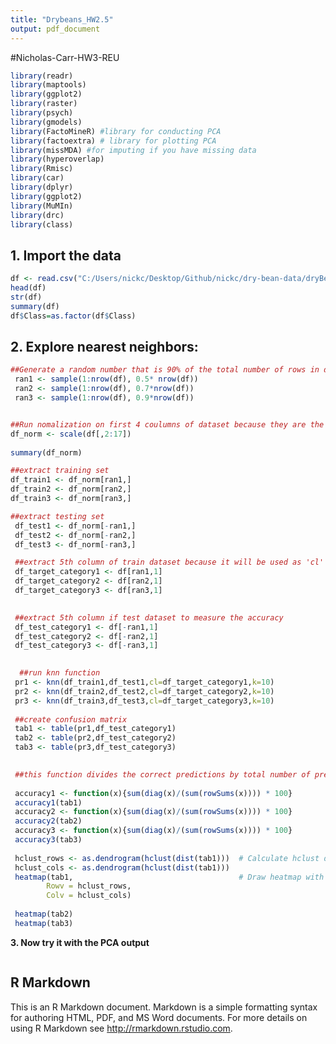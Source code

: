 ```yaml
---
title: "Drybeans_HW2.5"
output: pdf_document
---
```


#Nicholas-Carr-HW3-REU


```r
library(readr)
library(maptools)
library(ggplot2)
library(raster)
library(psych)
library(gmodels)
library(FactoMineR) #library for conducting PCA
library(factoextra) # library for plotting PCA
library(missMDA) #for imputing if you have missing data
library(hyperoverlap)
library(Rmisc)
library(car)
library(dplyr)
library(ggplot2)
library(MuMIn)
library(drc)
library(class)

```

## 1.	Import the data
```r
df <- read.csv("C:/Users/nickc/Desktop/Github/nickc/dry-bean-data/dryBean_dataset.csv")
head(df)
str(df)
summary(df)
df$Class=as.factor(df$Class)

```

## 2. Explore nearest neighbors:
```r

##Generate a random number that is 90% of the total number of rows in dataset.
 ran1 <- sample(1:nrow(df), 0.5* nrow(df)) 
 ran2 <- sample(1:nrow(df), 0.7*nrow(df))
 ran3 <- sample(1:nrow(df), 0.9*nrow(df))


##Run nomalization on first 4 coulumns of dataset because they are the predictors
df_norm <- scale(df[,2:17])
 
summary(df_norm)

##extract training set
df_train1 <- df_norm[ran1,] 
df_train2 <- df_norm[ran2,]
df_train3 <- df_norm[ran3,]

##extract testing set
 df_test1 <- df_norm[-ran1,] 
 df_test2 <- df_norm[-ran2,]
 df_test3 <- df_norm[-ran3,]

 ##extract 5th column of train dataset because it will be used as 'cl' argument in knn function.
 df_target_category1 <- df[ran1,1]
 df_target_category2 <- df[ran2,1]
 df_target_category3 <- df[ran3,1]
 

 ##extract 5th column if test dataset to measure the accuracy
 df_test_category1 <- df[-ran1,1]
 df_test_category2 <- df[-ran2,1]
 df_test_category3 <- df[-ran3,1]

 
  ##run knn function
 pr1 <- knn(df_train1,df_test1,cl=df_target_category1,k=10)
 pr2 <- knn(df_train2,df_test2,cl=df_target_category2,k=10)
 pr3 <- knn(df_train3,df_test3,cl=df_target_category3,k=10)
 
 ##create confusion matrix
 tab1 <- table(pr1,df_test_category1)
 tab2 <- table(pr2,df_test_category2)
 tab3 <- table(pr3,df_test_category3)
 

 ##this function divides the correct predictions by total number of predictions that tell us how accurate the model is.
 
 accuracy1 <- function(x){sum(diag(x)/(sum(rowSums(x)))) * 100}
 accuracy1(tab1)
 accuracy2 <- function(x){sum(diag(x)/(sum(rowSums(x)))) * 100}
 accuracy2(tab2)
 accuracy3 <- function(x){sum(diag(x)/(sum(rowSums(x)))) * 100}
 accuracy3(tab3)
 
 hclust_rows <- as.dendrogram(hclust(dist(tab1)))  # Calculate hclust dendrograms
 hclust_cols <- as.dendrogram(hclust(dist(tab1)))
 heatmap(tab1,                                     # Draw heatmap with hclust dendrograms
        Rowv = hclust_rows,
        Colv = hclust_cols)
 
 heatmap(tab2)
 heatmap(tab3)

```
**3.	Now try it with the PCA output**	
```r


```


## R Markdown

This is an R Markdown document. Markdown is a simple formatting syntax for authoring HTML, PDF, and MS Word documents. For more details on using R Markdown see <http://rmarkdown.rstudio.com>.

